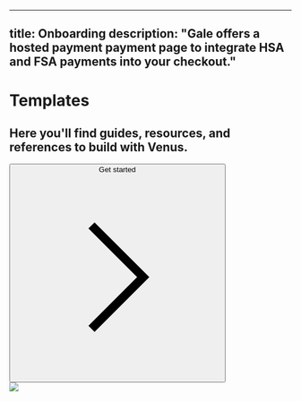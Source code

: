 
---
title: Onboarding
description: "Gale offers a hosted payment payment page to integrate HSA and FSA payments into your checkout."
---


<div className="flex not-prose bg-primary-dark" style={{ borderRadius: '1rem' }}>
      <div className="flex-1" style={{ padding: '2rem 2rem', }}>
        <h1 className="text-3xl text-white font-bold">Templates</h1>
        <h2 className="mt-1 text-white">Here you'll find guides, resources, and references to build with Venus.</h2>
        <button className="mt-5 flex items-center space-x-1 font-medium px-4 py-1 bg-white rounded-xl group-hover:opacity-[0.9]" style={{ color: '#09090B' }}>
          <span>Get started</span>
          <svg
            xmlns="http://www.w3.org/2000/svg"
            width={20}
            height={20}
            viewBox="0 0 24 24"
            fill="none"
            stroke="currentColor"
            strokeWidth={2}
            strokeLinecap="round"
            strokeLinejoin="round"
            className="w-3 h-3"
          >
            <path d="m9 18 6-6-6-6" />
          </svg>
        </button>
      </div>
      <div className="hidden sm:flex flex-1">
        <img src="https://raw.githubusercontent.com/mintlify/themes/main/prism/images/cta.svg" />
      </div>
    </div>